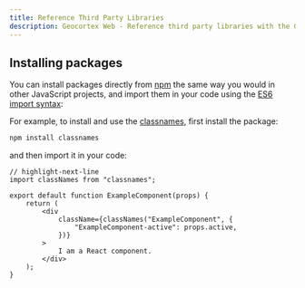 ```yaml
---
title: Reference Third Party Libraries
description: Geocortex Web - Reference third party libraries with the Geocortex Web SDK
---
```


## Installing packages

You can install packages directly from [npm](https://www.npmjs.com/) the same way you would in other JavaScript projects, and import them in your code using the [ES6 import syntax](https://developer.mozilla.org/en-US/docs/Web/JavaScript/Reference/Statements/import):

For example, to install and use the [classnames](https://github.com/JedWatson/classnames), first install the package:

```sh
npm install classnames
```

and then import it in your code:

```tsx
// highlight-next-line
import classNames from "classnames";

export default function ExampleComponent(props) {
    return (
        <div
            className={classNames("ExampleComponent", {
                "ExampleComponent-active": props.active,
            })}
        >
            I am a React component.
        </div>
    );
}
```

